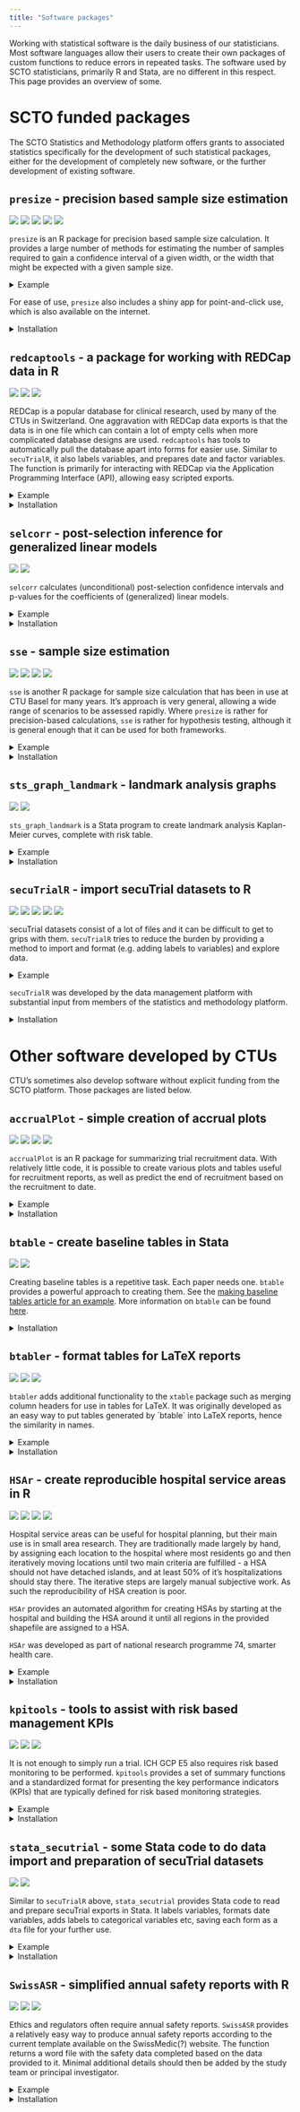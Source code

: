 ```yaml
---
title: "Software packages"
---
```


Working with statistical software is the daily business of our statisticians. Most software languages allow their users to create their own packages of custom functions to reduce errors in repeated tasks. The software used by SCTO statisticians, primarily R and Stata, are no different in this respect. This page provides an overview of some.

<!-- packages are listed in alphabetical order -->

# SCTO funded packages

The SCTO Statistics and Methodology platform offers grants to associated statistics specifically for the development of such statistical packages, either for the development of completely new software, or the further development of existing software.

## `presize` - precision based sample size estimation

![](https://img.shields.io/badge/Language-R-red.svg)
[![](https://img.shields.io/badge/GitHub-silver.svg)](https://github.com/CTU-Bern/presize) [![](https://img.shields.io/badge/Website-blue.svg)](https://ctu-bern.github.io/presize/) [![](https://www.r-pkg.org/badges/version/presize?color=green)](https://cran.r-project.org/package=presize) [![](https://joss.theoj.org/papers/10.21105/joss.03118/status.svg)](https://doi.org/10.21105/joss.03118)

`presize` is an R package for precision based sample size calculation. It provides a large number of methods for estimating the number of samples required to gain a confidence interval of a given width, or the width that might be expected with a given sample size.

<details>

<summary>Example</summary>

Assuming that we want to estimate the confidence interval (CI) around the sensitivity of a test, but we're not sure of the sensitivity, we can estimate the CI width in a range of scenarios as follows.

```r
#| message: false
#| code-fold: true
library(presize)
# set up a range of scenarios
scenarios <- expand.grid(sens = seq(.5, .95, .1),
                         prev = seq(.1, .2, .04),
                         ntot = c(250, 350))
# calculate the CI width at ntot individuals with prev prevalence of event
scenario_data <- prec_sens(sens = scenarios$sens, 
                           prev = scenarios$prev, 
                           ntot = scenarios$ntot, 
                           method = "wilson")
# plot the scenarios with ggplot2
scenario_df <- as.data.frame(scenario_data)
library(ggplot2)
ggplot(scenario_df, 
       aes(x = sens, 
           y = conf.width, 
           # convert colour to factor for distinct colours rather than a continuum
           col = as.factor(prev), 
           group = prev)) +
  geom_line() +
  labs(x = "Sensitivity", y = "CI width", col = "Prevalence") + 
  facet_wrap(vars(ntot))
```

</details>

For ease of use, `presize` also includes a shiny app for point-and-click use, which is also available on the internet.

<details>

<summary>Installation</summary>

`presize` can be installed in R via the following methods:

    # from CRAN (the stable version)
    install.packages("presize")

    # from CTU Bern's package universe (the development version)
    install.packages("presize", repos = "https://ctu-bern.r-universe.dev/")

</details>

## `redcaptools` - a package for working with REDCap data in R
![](https://img.shields.io/badge/Language-R-red.svg)
[![](https://img.shields.io/badge/GitHub-silver.svg)](https://github.com/CTU-Bern/redcaptools) [![](https://img.shields.io/badge/Website-blue.svg)](https://ctu-bern.github.io/redcaptools/)

REDCap is a popular database for clinical research, used by many of the CTUs in Switzerland. One aggravation with REDCap data exports is that the data is in one file which can contain a lot of empty cells when more complicated database designs are used. `redcaptools` has tools to automatically pull the database apart into forms for easier use. Similar to `secuTrialR`, it also labels variables, and prepares date and factor variables. The function is primarily for interacting with REDCap via the Application Programming Interface (API), allowing easy scripted exports.

<details>
<summary>Example</summary>

By supplying the API token generated by REDCap, together with the APIs URL, the `redcap_export_byform` function can be used to export all data from the database by form. Each form is returned as an element of a list.

```r
#| eval: false
library(redcaptools)
token <- "some-long-string-provided-by-redcap"
url <- "https://link.to.redcap/api/"
dat <- redcap_export_byform(token, url)
```

The 'normal' format can be exported via the `redcap_export_tbl` function:

```r
#| eval: false
record_data <- redcap_export_tbl(token, url, "record")
meta <- redcap_export_tbl(token, url, "metadata")
```

This function can also be used to export various other API endpoints (e.g. various types of metadata etc, specific forms). 

The data can then be formatted by using the metadata and the `rc_prep` function

```r
#| eval: false
prepped <- rc_prep(dat, meta)
```

</details>

<details>
<summary>Installation</summary>

`redcaptools` can be installed in R via the following methods:

    # from CTU Bern's package universe (the development version)
    install.packages("redcaptools", repos = "https://ctu-bern.r-universe.dev/")
    
    # from github
    remotes::install_github("CTU-Bern/redcaptools")

</details>

## `selcorr` - post-selection inference for generalized linear models

![](https://img.shields.io/badge/Language-R-red.svg)
[![](https://www.r-pkg.org/badges/version/selcorr?color=green)](https://cran.r-project.org/package=selcorr)

`selcorr` calculates (unconditional) post-selection confidence intervals and p-values for the coefficients of (generalized) linear models.

<details>

<summary>Example</summary>

```r
library(selcorr)
## linear regression:
selcorr(lm(Fertility ~ ., swiss))

## logistic regression:
swiss.lr = within(swiss, Fertility <- (Fertility > 70))
selcorr(glm(Fertility ~ ., binomial, swiss.lr))

```

A parallel bootstrapping approach is also available.

```r
#| eval: false
#| code-fold: true

library(future.apply)
plan(multisession)
boot.repl = future_replicate(8, selcorr(lm(Fertility ~ ., swiss), boot.repl = 1000,
quiet = TRUE)$boot.repl, simplify = FALSE)
plan(sequential)
selcorr(lm(Fertility ~ ., swiss), boot.repl = do.call("rbind", boot.repl))

```


</details>

<details>

<summary>Installation</summary>

`selcorr` can be installed in R from CRAN:

    # from CRAN (the stable version)
    install.packages("selcorr")

</details>

## `sse` - sample size estimation

![](https://img.shields.io/badge/Language-R-red.svg)
[![](https://img.shields.io/badge/GitHub-silver.svg)](https://github.com/thofab/sse) [![](https://img.shields.io/badge/R%20forge-grey.svg)](http://r-forge.r-project.org/projects/power/) [![](https://www.r-pkg.org/badges/version/sse?color=green)](https://cran.r-project.org/package=sse)

`sse` is another R package for sample size calculation that has been in use at CTU Basel for many years. It's approach is very general, allowing a wide range of scenarios to be assessed rapidly. Where `presize` is rather for precision-based calculations, `sse` is rather for hypothesis testing, although it is general enough that it can be used for both frameworks.

<details>

<summary>Example</summary>

We want to find the sample size for comparing two means. We are unsure of the standard deviation to expect, so we assess the sample size across a range of standard deviations. Assuming that a standard deviation of 12 is appropriate in this case, and we want a power of 90%, we can plot the power curve:

```r
#| message: false
#| code-fold: true
library(sse)
## defining the range of n and theta to be evaluated
psi <- powPar(
  # SD values
  theta = seq(from = 5, to = 20, by = 1),
  # sample sizes
  n = seq(from = 5, to = 50, by = 2),
  # group means
  muA = 0,
  muB = 20)
## define a function to return the power in each scenario
powFun <- function(psi){
  power.t.test(n = n(psi)/2,
               delta = pp(psi, "muA") - pp(psi, "muB"),
               sd = theta(psi)
  )$power
}
## evaluate the power-function for all combinations of n and theta
calc <- powCalc(psi, powFun)

## choose one particular example at theta of 1 and power of 0.9
pow <- powEx(calc, theta = 12, power = 0.9)
## drawing the power plot with 3 contour lines
plot(pow,
     xlab = "Standard Deviation",
     ylab = "Total Sample Size",
     at = c(0.85, 0.9, 0.95))
```



</details>

<details>

<summary>Installation</summary>

`sse` can be installed in R via the following methods:

    # from CRAN (the stable version)
    install.packages("sse")

    # from CTU Bern's package universe (the development version)
    install.packages("sse", repos = "https://ctu-bern.r-universe.dev/")

</details>

## `sts_graph_landmark` - landmark analysis graphs

![](https://img.shields.io/badge/Language-Stata-red.svg)
[![](https://img.shields.io/badge/GitHub-silver.svg){fig-align="left"}](https://github.com/CTU-Bern/sts_graph_landmark)

`sts_graph_landmark` is a Stata program to create landmark analysis Kaplan-Meier curves, complete with risk table.

<details>

<summary>Example</summary>

Using `sts_graph_landmark` is consistent with the other `sts_*` programs in Stata. The dataset should be `stset` and then `sts_graph_landmark` can be called specifying the landmark time in `at`.

```r
#| eval: false
#| code-fold: true
# load example dataset (note: this example is nonsensical and only for graphing purposes)
webuse stan3, clear
# set data as survival data
stset t1, failure(died) id(id)
# label treatment arms 
label define posttran_l 0 "prior transplantation" 1 "after transplantation"
label value posttran posttran_l
# create landmark plot and table 
sts_graph_landmark, at(200) by(posttran) risktable
```

![](docs/sts_landmark_graph.png)

</details>

<details>

<summary>Installation</summary>

It can be installed from github:

    net install github, from("https://haghish.github.io/github/")
    github install CTU-Bern/sts_graph_landmark

</details>

## `secuTrialR` - import secuTrial datasets to R

![](https://img.shields.io/badge/Language-R-red.svg)
[![](https://img.shields.io/badge/GitHub-silver.svg)](https://github.com/SwissClinicalTrialOrganisation/secuTrialR) [![](https://img.shields.io/badge/Website-blue.svg)](https://swissclinicaltrialorganisation.github.io/secuTrialR/) [![](https://www.r-pkg.org/badges/version/secuTrialR?color=green)](https://cran.r-project.org/package=secuTrialR) [![](https://joss.theoj.org/papers/10.21105/joss.02816/status.svg)](https://doi.org/10.21105/joss.02816)

<!-- because this is technically not a stats package, i put it last, rather than in alphabetical order -->

secuTrial datasets consist of a lot of files and it can be difficult to get to grips with them. `secuTrialR` tries to reduce the burden by providing a method to import and format (e.g. adding labels to variables) and explore data.

<details>

<summary>Example</summary>

Data can be read into R using `read_secuTrial`. The `visit_structure` function gives an idea of which forms are required at which visit. `plot_recruitment` is for plotting trial recruitment.

```r
#| message: false
#| layout-nrow: 1
#| code-fold: true
library(secuTrialR)
# prepare path to example export
export_location <- system.file("extdata", "sT_exports", "snames",
                               "s_export_CSV-xls_CTU05_short_miss_en_utf8.zip",
                               package = "secuTrialR")
# read all export data
sT_export <- read_secuTrial(data_dir = export_location)
plot(visit_structure(sT_export))
plot_recruitment(sT_export)
```

</details>

`secuTrialR` was developed by the data management platform with substantial input from members of the statistics and methodology platform.

<details>

<summary>Installation</summary>

`secuTrialR` can be installed in R via the following methods:

    # from CRAN (the stable version)
    install.packages("secuTrialR")

    # from CTU Bern's package universe (the development version)
    install.packages("secuTrialR", repos = "https://ctu-bern.r-universe.dev/")

</details>

<!-- eventually... -->

<!-- ## `shiny_template` - a template shiny app for use in clinical trials and registries -->

<!-- Rather than a fully blown R package, it provides a template that can be adapted to be used with trial databases. -->

<!-- `shiny_template` was developed by the data management platform with substantial input from members of the statistics and methodology platform. -->

# Other software developed by CTUs

CTU's sometimes also develop software without explicit funding from the SCTO platform. Those packages are listed below.

## `accrualPlot` - simple creation of accrual plots

![](https://img.shields.io/badge/Language-R-red.svg)
[![](https://img.shields.io/badge/GitHub-silver.svg)](https://github.com/CTU-Bern/accrualPlot) [![](https://img.shields.io/badge/Website-blue.svg)](https://ctu-bern.github.io/accrualPlot/) [![](https://www.r-pkg.org/badges/version/accrualPlot?color=green)](https://cran.r-project.org/package=accrualPlot)

`accrualPlot` is an R package for summarizing trial recruitment data. With relatively little code, it is possible to create various plots and tables useful for recruitment reports, as well as predict the end of recruitment based on the recruitment to date.

<details>

<summary>Example</summary>

`accrualPlot` includes a simulated dataset of participants recruited into a trial in one of three sites. The `accrual_create_df` function is used to define the properties of the sites (e.g. start dates if that differs from the first participants recruitment date). The plot and summary functions can then be used to plot or tabulate the data. The data can be plot using either base graphics or `ggplot2`.

```r
#| code-fold: true
#| layout-ncol: 2
#| layout-nrow: 2
#| message: false
library(accrualPlot)
data(accrualdemo)
df <- accrual_create_df(accrualdemo$date, by = accrualdemo$site)
# cumulative recruitment
plot(df, which = "cum", engine = "ggplot2")
# absolute recruitment (daily/weekly/monthly)
plot(df, which = "abs", engine = "ggplot2")
# predict end date
plot(df, which = "pred", target = 300, engine = "ggplot2")
# summary table
library(gt)
gt(summary(df)) %>% 
  tab_options(column_labels.hidden = TRUE)
```

</details>

<details>

<summary>Installation</summary>

`accrualPlot` can be installed in R via the following methods:

    # from CRAN (the stable version)
    install.packages("accrualPlot")

    # from CTU Bern's package universe (the development version)
    install.packages("accrualPlot", repos = "https://ctu-bern.r-universe.dev/")

</details>

## `btable` - create baseline tables in Stata

![](https://img.shields.io/badge/Language-Stata-red.svg)
[![](https://img.shields.io/badge/GitHub-silver.svg){fig-align="left"}](https://github.com/CTU-Bern/btable)

Creating baseline tables is a repetitive task. Each paper needs one. `btable` provides a powerful approach to creating them. See the [making baseline tables article for an example](baselinetables.qmd#stata-btable). More information on `btable` can be found [here](https://github.com/CTU-Bern/btable){target="_blank\" rel"}.

<details>

<summary>Installation</summary>

`btable` can be installed in Stata via the following method:

    net install github, from("https://haghish.github.io/github/")
    github install CTU-Bern/btable

</details>

## `btabler` - format tables for LaTeX reports

![](https://img.shields.io/badge/Language-R-red.svg) [![](https://img.shields.io/badge/GitHub-silver.svg)](https://github.com/CTU-Bern/btabler){target="_blank\" rel"} [![](https://img.shields.io/badge/Website-blue.svg)](https://ctu-bern.github.io/btabler/){target="_blank"}

`btabler` adds additional functionality to the `xtable` package such as merging column headers for use in tables for LaTeX. It was originally developed as an easy way to put tables generated by \`btable\` into LaTeX reports, hence the similarity in names.

<details>

<summary>Example</summary>

```r
#| eval: false
library(btabler)
df <- data.frame(name = c("", "", "Row 1", "Row2"),
                 out_t = c("Total", "mean (sd)", "t1", "t1"),
                 out_1 = c("Group 1", "mean (sd)", "g11", "g12"),
                 out_2 = c("Group 2", "mean (sd)", "g21", "g22"))
btable(df, nhead = 2, nfoot = 0, caption = "Table1")
```

Which will look like this in after LaTeX has created your PDF:

![](docs/btabler_basic.png)

</details>

<details>

<summary>Installation</summary>

`btabler` can be installed in R via the following method:

    # from CTU Bern's package universe (the development version)
    install.packages("btabler", repos = "https://ctu-bern.r-universe.dev/")

</details>

## `HSAr` - create reproducible hospital service areas in R

![](https://img.shields.io/badge/Language-R-red.svg)
[![](https://img.shields.io/badge/GitHub-silver.svg)](https://github.com/aghaynes/HSAr) [![](https://img.shields.io/badge/Health%20Serv%20Res-10.1111/1475--6773.13275-apple.svg)](https://doi.org/10.1111/1475-6773.13275) [![](https://img.shields.io/badge/PubMed-PMC7240760-apple.svg)](https://www.ncbi.nlm.nih.gov/pmc/articles/PMC7240760/)

Hospital service areas can be useful for hospital planning, but their main use is in small area research. They are traditionally made largely by hand, by assigning each location to the hospital where most residents go and then iteratively moving locations until two main criteria are fulfilled - a HSA should not have detached islands, and at least 50% of it's hospitalizations should stay there. The iterative steps are largely manual subjective work. As such the reproducibility of HSA creation is poor.

`HSAr` provides an automated algorithm for creating HSAs by starting at the hospital and building the HSA around it until all regions in the provided shapefile are assigned to a HSA.

`HSAr` was developed as part of national research programme 74, smarter health care.

<details>

<summary>Example</summary>

</details>

<details>

<summary>Installation</summary>

`HSAr` can be installed in R via the following method:

    # from CTU Bern's package universe (the development version)
    install.packages("HSAr", repos = "https://ctu-bern.r-universe.dev/")

</details>

## `kpitools` - tools to assist with risk based management KPIs
![](https://img.shields.io/badge/Language-R-red.svg)
[![](https://img.shields.io/badge/GitHub-silver.svg)](https://github.com/CTU-Bern/kpitools) [![](https://img.shields.io/badge/Website-blue.svg)](https://ctu-bern.github.io/kpitools/)

It is not enough to simply run a trial. ICH GCP E5 also requires risk based monitoring to be performed. `kpitools` provides a set of summary functions and a standardized format for presenting the key performance indicators (KPIs) that are typically defined for risk based monitoring strategies.

<details>

<summary>Example</summary>



It could be that we believe that time of day might be an indicator of data fabrication because it's not possible that participants are randomised at certain times of the day. The `fab_tod` function can help depict that..

```r
library(kpitools)


set.seed(12345)
dat <- data.frame(
  x = lubridate::ymd_h("2020-05-01 13") + 60^2*rnorm(40, 0, 3),
  mean = rnorm(40, 56, 20),
  by = sample(1:4, 40, prob = c(.2,.25,.4,.4), replace = TRUE)
)
dat %>% kpi("mean", kpi_fn_mean, by = "by") %>% plot
dat %>% fab_tod("x")
```


</details>

<details>

<summary>Installation</summary>

`kpitools` can be installed in R via the following method:

    # from CTU Bern's package universe (the development version)
    install.packages("kpitools", repos = "https://ctu-bern.r-universe.dev/")

</details>



## `stata_secutrial` - some Stata code to do data import and preparation of secuTrial datasets
![](https://img.shields.io/badge/Language-Stata-red.svg)
[![](https://img.shields.io/badge/GitHub-silver.svg){fig-align="left"}](https://github.com/CTU-Bern/stata_secutrial)

Similar to `secuTrialR` above, `stata_secutrial` provides Stata code to read and prepare secuTrial exports in Stata. It labels variables, formats date variables, adds labels to categorical variables etc, saving each form as a `dta` file for your further use.

<details>
<summary>Example</summary>

Assuming certain folders and globals have been prepared in advance (see [GitHub](https://github.com/CTU-Bern/stata_secutrial) for further information), using `stata_secutrial` may be as simple as entering

    do SecuTrial_zip_data_import

into Stata and then navigating to your download when prompted.

</details>

<details>
<summary>Installation</summary>

As `stata_secutrial` is just code rather than a package, you can copy the files from GitHub and use then in you project. Towards the top of the [GitHub page](https://github.com/CTU-Bern/stata_secutrial) is a green `code` button. Click that and choose download ZIP. You can then unzip the files to your working directory.

</details>

## `SwissASR` - simplified annual safety reports with R
![](https://img.shields.io/badge/Language-R-red.svg)
[![](https://img.shields.io/badge/GitHub-silver.svg)](https://github.com/CTU-Bern/SwissASR) [![](https://img.shields.io/badge/Website-blue.svg)](https://ctu-bern.github.io/SwissASR/)

Ethics and regulators often require annual safety reports. `SwissASR` provides a relatively easy way to produce annual safety reports according to the current template available on the SwissMedic(?) website. The function returns a word file with the safety data completed based on the data provided to it. Minimal additional details should then be added by the study team or principal investigator.

<details>
<summary>Example</summary>

</details>

<details>
<summary>Installation</summary>

`SwissASR` can be installed in R via the following method:

    # from CTU Bern's package universe (the development version)
    install.packages("SwissASR", repos = "https://ctu-bern.r-universe.dev/")

</details>
